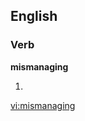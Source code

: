 ==English==

===Verb===
'''mismanaging'''

# {{third-person singular of|[[mismanage]]}}

[[vi:mismanaging]]